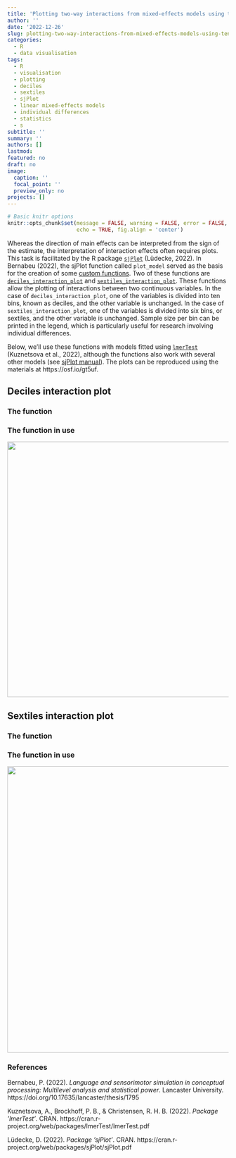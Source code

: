 ```yaml
---
title: 'Plotting two-way interactions from mixed-effects models using ten or six bins'
author: ''
date: '2022-12-26'
slug: plotting-two-way-interactions-from-mixed-effects-models-using-ten-or-six-bins
categories:
  - R
  - data visualisation
tags:
  - R
  - visualisation
  - plotting
  - deciles
  - sextiles
  - sjPlot
  - linear mixed-effects models
  - individual differences
  - statistics
  - s
subtitle: ''
summary: ''
authors: []
lastmod: 
featured: no
draft: no
image:
  caption: ''
  focal_point: ''
  preview_only: no
projects: []
---
```



```r

# Basic knitr options
knitr::opts_chunk$set(message = FALSE, warning = FALSE, error = FALSE, 
                      echo = TRUE, fig.align = 'center')

```


Whereas the direction of main effects can be interpreted from the sign of the estimate, the interpretation of interaction effects often requires plots. This task is facilitated by the R package [`sjPlot`](https://cran.r-project.org/web/packages/sjPlot/sjPlot.pdf) (Lüdecke, 2022). In Bernabeu (2022), the sjPlot function called `plot_model` served as the basis for the creation of some [custom functions](https://github.com/pablobernabeu/language-sensorimotor-simulation-PhD-thesis/tree/main/R_functions). Two of these functions are [`deciles_interaction_plot`](https://github.com/pablobernabeu/language-sensorimotor-simulation-PhD-thesis/blob/main/R_functions/deciles_interaction_plot.R) and [`sextiles_interaction_plot`](https://github.com/pablobernabeu/language-sensorimotor-simulation-PhD-thesis/blob/main/R_functions/sextiles_interaction_plot.R). These functions allow the plotting of interactions between two continuous variables. In the case of `deciles_interaction_plot`, one of the variables is divided into ten bins, known as deciles, and the other variable is unchanged. In the case of `sextiles_interaction_plot`, one of the variables is divided into six bins, or sextiles, and the other variable is unchanged. Sample size per bin can be printed in the legend, which is particularly useful for research involving individual differences. 

Below, we'll use these functions with models fitted using [`lmerTest`](https://cran.r-project.org/web/packages/lmerTest/lmerTest.pdf) (Kuznetsova et al., 2022), although the functions also work with several other models (see [sjPlot manual](https://cran.r-project.org/web/packages/sjPlot/sjPlot.pdf)). The plots can be reproduced using the materials at https://osf.io/gt5uf.


## Deciles interaction plot

### The function

<script src="https://emgithub.com/embed-v2.js?target=https%3A%2F%2Fgithub.com%2Fpablobernabeu%2Flanguage-sensorimotor-simulation-PhD-thesis%2Fblob%2Fmain%2FR_functions%2Fdeciles_interaction_plot.R&style=a11y-dark&type=code&showBorder=on&showLineNumbers=on&showFileMeta=on&showFullPath=on&showCopy=on"></script>

### The function in use

<script src="https://emgithub.com/embed-v2.js?target=https%3A%2F%2Fgithub.com%2Fpablobernabeu%2Flanguage-sensorimotor-simulation-PhD-thesis%2Fblob%2Fmain%2Fsemanticpriming%2Ffrequentist_analysis%2Fsemanticpriming-interactions-with-vocabulary-size.R&style=a11y-dark&type=code&showBorder=on&showLineNumbers=on&showFileMeta=on&showFullPath=on&showCopy=on"></script>

[![](Screenshot 2022-12-27 234321.png){width=580px}](https://github.com/pablobernabeu/language-sensorimotor-simulation-PhD-thesis/blob/main/semanticpriming/frequentist_analysis/plots/semanticpriming-interactions-with-vocabulary-size.pdf)


## Sextiles interaction plot

### The function 

<script src="https://emgithub.com/embed-v2.js?target=https%3A%2F%2Fgithub.com%2Fpablobernabeu%2Flanguage-sensorimotor-simulation-PhD-thesis%2Fblob%2Fmain%2FR_functions%2Fsextiles_interaction_plot.R&style=a11y-dark&type=code&showBorder=on&showLineNumbers=on&showFileMeta=on&showFullPath=on&showCopy=on"></script>

### The function in use

<script src="https://emgithub.com/embed-v2.js?target=https%3A%2F%2Fgithub.com%2Fpablobernabeu%2Flanguage-sensorimotor-simulation-PhD-thesis%2Fblob%2Fmain%2Flexicaldecision%2Ffrequentist_analysis%2Flexicaldecision-interactions-with-vocabulary-age.R&style=a11y-dark&type=code&showBorder=on&showLineNumbers=on&showFileMeta=on&showFullPath=on&showCopy=on"></script>

[![](Screenshot 2022-12-27 234252.png){width=650px}](https://github.com/pablobernabeu/language-sensorimotor-simulation-PhD-thesis/blob/main/lexicaldecision/frequentist_analysis/plots/lexicaldecision-interactions-with-vocabulary-age.pdf) 


### References

Bernabeu, P. (2022). *Language and sensorimotor simulation in conceptual processing: Multilevel analysis and statistical power*. Lancaster University. https://doi.org/10.17635/lancaster/thesis/1795

Kuznetsova, A., Brockhoff, P. B., & Christensen, R. H. B. (2022). *Package ’lmerTest’*. CRAN. https://cran.r-project.org/web/packages/lmerTest/lmerTest.pdf

Lüdecke, D. (2022). *Package ’sjPlot’*. CRAN. https://cran.r-project.org/web/packages/sjPlot/sjPlot.pdf


